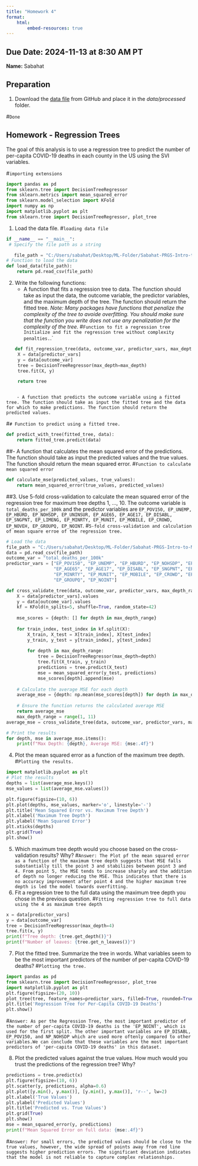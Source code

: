 ```yaml
---
title: "Homework 4"
format: 
    html:
        embed-resources: true
---
```



__Due Date:__ 2024-11-13 at 8:30 AM PT
---


__Name:__ Sabahat


## Preparation

1. Download the [data file](https://github.com/gabehassler/PRGS-Intro-to-ML-2024/blob/main/data/processed/svi_covid.csv) from GitHub and place it in the _data/processed_ folder.

#`Done`

## Homework - Regression Trees

The goal of this analysis is to use a regression tree to predict the number of per-capita COVID-19 deaths in each county in the US using the SVI variables.


#`importing extensions`
```python
import pandas as pd
from sklearn.tree import DecisionTreeRegressor
from sklearn.metrics import mean_squared_error
from sklearn.model_selection import KFold
import numpy as np
import matplotlib.pyplot as plt
from sklearn.tree import DecisionTreeRegressor, plot_tree
```

1. Load the data file.
#`loading data file`
```python
if __name__ == "__main__":
 # Specify the file path as a string

   file_path = "C:/Users/sabahat/Desktop/ML-Folder/Sabahat-PRGS-Intro-to-ML-2024/data/processed/svi_covid.csv"
# Function to load the data
def load_data(file_path):
    return pd.read_csv(file_path)

```

2. Write the following functions:
    - A function that fits a regression tree to data. The function should take as input the data, the outcome variable, the predictor variables, and the maximum depth of the tree. The function should return the fitted tree.
    _Note: Many packages have functions that penalize the complexity of the tree to avoide overfitting. You should make sure that the function you write does not use any penalization for the complexity of the tree._
#`Function to fit a regression tree Initialize and fit the regression tree without complexity penalties.`.`
```python
def fit_regression_tree(data, outcome_var, predictor_vars, max_depth=None):
    X = data[predictor_vars]
    y = data[outcome_var]
    tree = DecisionTreeRegressor(max_depth=max_depth)
    tree.fit(X, y)
    
    return tree
```

```

    - A function that predicts the outcome variable using a fitted tree. The function should take as input the fitted tree and the data for which to make predictions. The function should return the predicted values.
```
#`# Function to predict using a fitted tree.`
```python

def predict_with_tree(fitted_tree, data):
    return fitted_tree.predict(data)
```

##- A function that calculates the mean squared error of the predictions. The function should take as input the predicted values and the true values. The function should return the mean squared error.
#`Function to calculate mean squared error`
```python
def calculate_mse(predicted_values, true_values):
    return mean_squared_error(true_values, predicted_values)
```

##3. Use 5-fold cross-validation to calculate the mean squared error of the regression tree for maximum tree depths 1, ..., 10.
The outcome variable is `total_deaths_per_100k` and the predictor variables are `EP_POV150, EP_UNEMP, EP_HBURD, EP_NOHSDP, EP_UNINSUR, EP_AGE65, EP_AGE17, EP_DISABL, EP_SNGPNT, EP_LIMENG, EP_MINRTY, EP_MUNIT, EP_MOBILE, EP_CROWD, EP_NOVEH, EP_GROUPQ, EP_NOINT`.
#`5-fold cross-validation and calculation of mean square erroe of the regression tree.`

```python
# Load the data
file_path = "C:/Users/sabahat/Desktop/ML-Folder/Sabahat-PRGS-Intro-to-ML-2024/data/processed/svi_covid.csv"
data = pd.read_csv(file_path)
outcome_var = "total_deaths_per_100k"
predictor_vars = ["EP_POV150", "EP_UNEMP", "EP_HBURD", "EP_NOHSDP", "EP_UNINSUR", 
                  "EP_AGE65", "EP_AGE17", "EP_DISABL", "EP_SNGPNT", "EP_LIMENG", 
                  "EP_MINRTY", "EP_MUNIT", "EP_MOBILE", "EP_CROWD", "EP_NOVEH", 
                  "EP_GROUPQ", "EP_NOINT"]

def cross_validate_tree(data, outcome_var, predictor_vars, max_depth_range):
    X = data[predictor_vars].values
    y = data[outcome_var].values
    kf = KFold(n_splits=5, shuffle=True, random_state=42)
    
    mse_scores = {depth: [] for depth in max_depth_range}
    
    for train_index, test_index in kf.split(X):
        X_train, X_test = X[train_index], X[test_index]
        y_train, y_test = y[train_index], y[test_index]
        
        for depth in max_depth_range:
            tree = DecisionTreeRegressor(max_depth=depth)
            tree.fit(X_train, y_train)
            predictions = tree.predict(X_test)
            mse = mean_squared_error(y_test, predictions)
            mse_scores[depth].append(mse)
    
    # Calculate the average MSE for each depth
    average_mse = {depth: np.mean(mse_scores[depth]) for depth in max_depth_range}
    
    # Ensure the function returns the calculated average MSE
    return average_mse
    max_depth_range = range(1, 11)
average_mse = cross_validate_tree(data, outcome_var, predictor_vars, max_depth_range)

# Print the results
for depth, mse in average_mse.items():
    print(f"Max Depth: {depth}, Average MSE: {mse:.4f}")
```

4. Plot the mean squared error as a function of the maximum tree depth.
#`Plotting the results.`
```python
import matplotlib.pyplot as plt
# Plot the results
depths = list(average_mse.keys())
mse_values = list(average_mse.values())

plt.figure(figsize=(10, 6))
plt.plot(depths, mse_values, marker='o', linestyle='-')
plt.title('Mean Squared Error vs. Maximum Tree Depth')
plt.xlabel('Maximum Tree Depth')
plt.ylabel('Mean Squared Error')
plt.xticks(depths)
plt.grid(True)
plt.show()
```

5. Which maximum tree depth would you choose based on the cross-validation results? Why?
#`Answer: The Plot pf the mean squared error as a function of the maximum tree depth suggests that MSE falls substantially till the point 3 and stabilizes between point 3 and 4. From point 5, the MSE tends to increase sharply and the addition of depth no longer reducing the MSE. This indicates that there is no accuracy improvement after point 4 and the higher maximum tree depth is led the model towards overfitting.`  
6. Fit a regression tree to the full data using the maximum tree depth you chose in the previous question.
#`Fitting regression tree to full data using the 4 as maximum tree depth`
```python
x = data[predictor_vars]
y = data[outcome_var]
tree = DecisionTreeRegressor(max_depth=4)
tree.fit(x, y)
print(f"Tree depth: {tree.get_depth()}")
print(f"Number of leaves: {tree.get_n_leaves()}")
```

7. Plot the fitted tree. Summarize the tree in words. What variables seem to be the most important predictors of the number of per-capita COVID-19 deaths?
#`Plotting the tree.`
```python
import pandas as pd
from sklearn.tree import DecisionTreeRegressor, plot_tree
import matplotlib.pyplot as plt
plt.figure(figsize=(20, 10))
plot_tree(tree, feature_names=predictor_vars, filled=True, rounded=True)
plt.title('Regression Tree for Per-Capita COVID-19 Deaths')
plt.show()
```
#`Answer: As per the Regression Tree, the most important predictor of the number of per-capita COVID-19 deaths is the 'EP_NOINT', which is used for the first split. The other important variables are EP_DISABL, EP_POV150, and NP_NOHSDP which are used more oftenly compared to other variables.We can conclude that these variables are the most important predictors of 'per-capita COVID-19 deaths' in this dataset.`

8. Plot the predicted values against the true values. How much would you trust the predictions of the regression tree? Why?
```python
predictions = tree.predict(x)
plt.figure(figsize=(10, 6))
plt.scatter(y, predictions, alpha=0.6)
plt.plot([y.min(), y.max()], [y.min(), y.max()], 'r--', lw=2)
plt.xlabel('True Values')
plt.ylabel('Predicted Values')
plt.title('Predicted vs. True Values')
plt.grid(True)
plt.show()
mse = mean_squared_error(y, predictions)
print(f"Mean Squared Error on full data: {mse:.4f}")
```
#`Answer: For small errors, the predicted values should be close to the true values, however, the wide spread of points away from red line suggests higher prediction errors. The significant deviation indicates that the model is not reliable to capture complex relationships.`